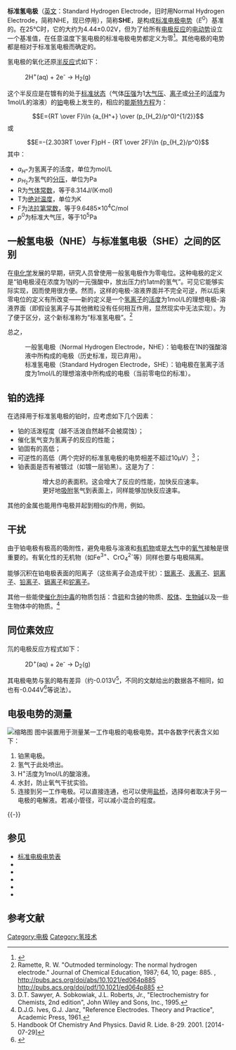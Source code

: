 '''标准氢电极'''（[[英文|英文]]：Standard Hydrogen Electrode，旧时用Normal Hydrogen Electrode，简称NHE，现已停用），简称'''SHE'''，是构成[[标准电极电势|标准电极电势]]（<math>E^0</math>）基准的{{Link-en|工作电极|Working electrode}}。在25℃时，它的{{Link-en|绝对电位|absolute electrode potential}}大约为4.44±0.02V，但为了给所有[[电极反应|电极反应]]的[[电动势|电动势]]设立一个基准值，在任意温度下氢电极的标准电极电势都定义为零<ref>{{Cite web |url=http://goldbook.iupac.org/S05917.html |title=IUPAC Gold Book |access-date=2014-07-29 |archive-date=2017-03-01 |archive-url=https://web.archive.org/web/20170301235843/http://goldbook.iupac.org/S05917.html |dead-url=no }}</ref>。其他电极的电势都是相对于标准氢电极而确定的。

氢电极的氧化还原[[半反应|半反应]]式如下：
:2H<sup>+</sup>(aq) + 2e<sup>-</sup> → H<sub>2</sub>(g)

这个半反应是在镀有{{Link-en|铂黑|Platinum black}}的处于[[标准状态|标准状态]]（气体[[压强|压强]]为1[[大气压|大气压]]、[[离子|离子]]或[[分子|分子]]的[[活度|活度]]为1mol/L的溶液）的[[铂|铂]]电极上发生的，相应的[[能斯特方程|能斯特方程]]为：
:<math>E={RT \over F}\ln {a_{H^+} \over (p_{H_2}/p^0)^{1/2}}</math>
或
:<math>E=-{2.303RT \over F}pH - {RT \over 2F}\ln {p_{H_2}/p^0}</math>
其中：
* <math>a_{H^+}</math>为氢离子的活度，单位为mol/L
* <math>p_{H_2}</math>为氢气的[[气体分压|分压]]，单位为Pa
* R为[[气体常数|气体常数]]，等于8.314J/(K·mol)
* T为[[绝对温度|绝对温度]]，单位为K
* F为[[法拉第常数|法拉第常数]]，等于9.6485×10<sup>4</sup>C/mol
* <math>p^0</math>为标准大气压，等于10<sup>5</sup>Pa

== 一般氢电极（NHE）与标准氢电极（SHE）之间的区别 ==
在[[电化学|电化学]]发展的早期，研究人员曾使用一般氢电极作为零电位。这种电极的定义是“铂电极浸在浓度为1[[当量浓度|N]]的一元强酸中，放出压力约1atm的氢气”。可见它能够实际实现，因而使用很方便。然而，这样的电极-溶液界面并不完全可逆，所以后来零电位的定义有所改变——新的定义是一个[[氢正离子|氢离子]]的[[活度|活度]]为1mol/L的理想电极-溶液界面（即假设氢离子与其他微粒没有任何相互作用，显然现实中无法实现）。为了便于区分，这个新标准称为“标准氢电极”。<ref>Ramette, R. W.  "Outmoded terminology: The normal hydrogen electrode." Journal of Chemical Education, 1987; 64, 10, page: 885. {{doi|10.1021/ed064p885}},  http://pubs.acs.org/doi/abs/10.1021/ed064p885 {{Wayback|url=http://pubs.acs.org/doi/abs/10.1021/ed064p885 |date=20191202163648 }} http://pubs.acs.org/doi/pdf/10.1021/ed064p885 {{Wayback|url=http://pubs.acs.org/doi/pdf/10.1021/ed064p885 |date=20191202163648 }}</ref>

总之，
:一般氢电极（Normal Hydrogen Electrode，NHE）：铂电极在1N的强酸溶液中所构成的电极（历史标准，现已弃用）。
:标准氢电极（Standard Hydrogen Electrode，SHE）：铂电极在氢离子活度为1mol/L的理想溶液中所构成的电极（当前零电位的标准）。

== 铂的选择 ==
在选择用于标准氢电极的铂时，应考虑如下几个因素：
* 铂的活泼程度（越不活泼自然越不会被腐蚀）；
* 催化氢气变为氢离子的反应的性能；
* 铂固有的{{Link-en|交换电流密度|exchange current density}}高低；
* 可逆性的高低（两个完好的标准氢电极的电势相差不超过10μV）<ref name="Sawyer">D.T. Sawyer, A. Sobkowiak, J.L. Roberts, Jr., "Electrochemistry for Chemists, 2nd edition", John Wiley and Sons, Inc., 1995.</ref>；
* 铂表面是否有被镀过（如镀一层铂黑）。这是为了：
::增大总的表面积。这会增大了反应的性能，加快反应速率。
::更好地[[吸附|吸附]]氢气到表面上，同样能够加快反应速率。

其他的金属也能用作电极并起到相似的作用，例如{{Link-en|钯氢电池|Palladium-hydrogen electrode|钯}}。

== 干扰 ==
由于铂电极有极高的吸附性，避免电极与溶液和[[有机物|有机物]]或是[[大气|大气]]中的[[氧气|氧气]]接触是很重要的。有氧化性的无机物（如Fe<sup>3+</sup>、CrO<sub>4</sub><sup>2-</sup>等）同样也要与电极隔离。

能够沉积在铂电极表面的阳离子（这些离子会造成干扰）：[[银|银离子]]、[[汞|汞离子]]、[[铜|铜离子]]、[[铅|铅离子]]、[[镉|镉离子]]和[[铊|铊离子]]。

其他一些能使[[催化剂中毒|催化剂中毒]]的物质包括：含[[硫|硫]]和含[[砷|砷]]的物质、[[胶体|胶体]]、[[生物碱|生物碱]]以及一些生物体中的物质。<ref>D.J.G. Ives, G.J. Janz, "Reference Electrodes. Theory and Practice", Academic Press, 1961.</ref>

== 同位素效应 ==
氘的电极反应方程式如下：
:2D<sup>+</sup>(aq) + 2e<sup>-</sup> → D<sub>2</sub>(g)
其电极电势与氢的略有差异（约-0.013V<ref>Handbook Of Chemistry And Physics. David R. Lide. 8-29. 2001. [2014-07-29]</ref>，不同的文献给出的数据各不相同，如也有-0.044V<ref>{{Cite book|author=吴国庆等|title=无机化学(第四版)上册|url=https://archive.org/details/wujihuaxueshangc0001unse|publisher=高等教育出版社|isbn=9787040107685|page=[https://archive.org/details/wujihuaxueshangc0001unse/page/421 421]|origyear=2002-08|date=2014-07-29}}</ref>等说法）。

== 电极电势的测量 ==
[[File:Standard_hydrogen_electrode_2009-02-06.svg|缩略图]]
图中装置用于测量某一工作电极的电极电势。其中各数字代表含义如下：
# 铂黑电极。
# 氢气于此处喷出。
# H<sup>+</sup>活度为1mol/L的酸溶液。
# 水封，防止氧气干扰实验。
# 连接到另一工作电极。可以直接连通，也可以使用[[盐桥|盐桥]]，选择何者取决于另一电极的电解液。若减小管径，可以减小混合的程度。
{{-}}

== 参见 ==
* [[标准电极电势表|标准电极电势表]]
* {{Link-en|可逆氢电极|Reversible hydrogen electrode}}
* {{Link-en|钯氢电池|Palladium-hydrogen electrode}}
* {{Link-en|参比电极|Reference electrode}}
* {{Link-en|动态氢电极|Dynamic hydrogen electrode}}
* {{Link-en|对苯醌电极|Quinhydrone electrode}}

== 参考文献 ==
{{reflist}}

[[Category:电极|Category:电极]]
[[Category:氢技术|Category:氢技术]]